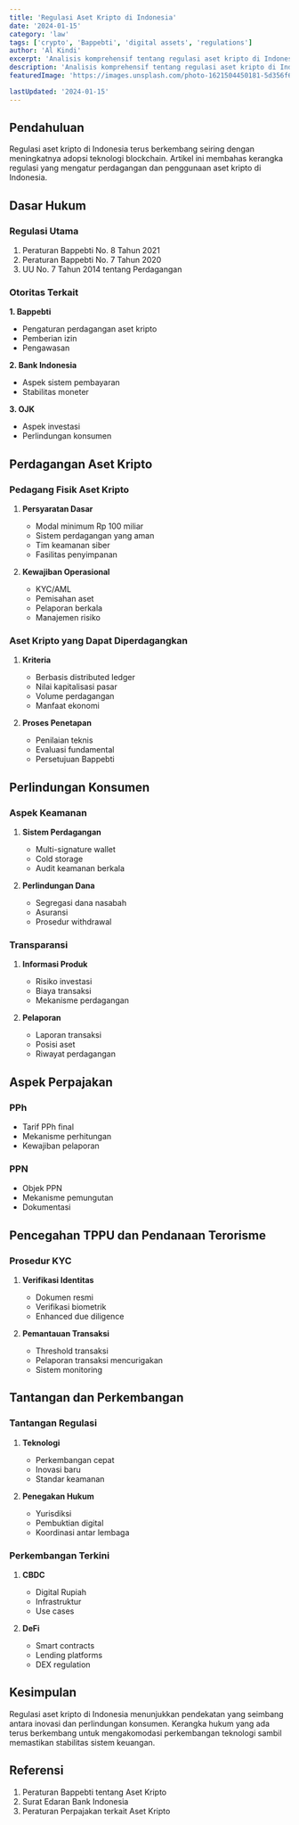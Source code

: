 ```yaml
---
title: 'Regulasi Aset Kripto di Indonesia'
date: '2024-01-15'
category: 'law'
tags: ['crypto', 'Bappebti', 'digital assets', 'regulations']
author: 'Al Kindi'
excerpt: 'Analisis komprehensif tentang regulasi aset kripto di Indonesia, termasuk aspek perdagangan, perpajakan, dan perlindungan konsumen.'
description: 'Analisis komprehensif tentang regulasi aset kripto di Indonesia, termasuk aspek perdagangan, perpajakan, dan perlindungan konsumen.'
featuredImage: 'https://images.unsplash.com/photo-1621504450181-5d356f61d307?q=80&w=1920&auto=format&fit=crop'

lastUpdated: '2024-01-15'
---
```


## Pendahuluan

Regulasi aset kripto di Indonesia terus berkembang seiring dengan meningkatnya adopsi teknologi blockchain. Artikel ini membahas kerangka regulasi yang mengatur perdagangan dan penggunaan aset kripto di Indonesia.

## Dasar Hukum

### Regulasi Utama

1. Peraturan Bappebti No. 8 Tahun 2021
2. Peraturan Bappebti No. 7 Tahun 2020
3. UU No. 7 Tahun 2014 tentang Perdagangan

### Otoritas Terkait

**1. Bappebti**

- Pengaturan perdagangan aset kripto
- Pemberian izin
- Pengawasan

**2. Bank Indonesia**

- Aspek sistem pembayaran
- Stabilitas moneter

**3. OJK**

- Aspek investasi
- Perlindungan konsumen

## Perdagangan Aset Kripto

### Pedagang Fisik Aset Kripto

1. **Persyaratan Dasar**

   - Modal minimum Rp 100 miliar
   - Sistem perdagangan yang aman
   - Tim keamanan siber
   - Fasilitas penyimpanan

2. **Kewajiban Operasional**
   - KYC/AML
   - Pemisahan aset
   - Pelaporan berkala
   - Manajemen risiko

### Aset Kripto yang Dapat Diperdagangkan

1. **Kriteria**

   - Berbasis distributed ledger
   - Nilai kapitalisasi pasar
   - Volume perdagangan
   - Manfaat ekonomi

2. **Proses Penetapan**
   - Penilaian teknis
   - Evaluasi fundamental
   - Persetujuan Bappebti

## Perlindungan Konsumen

### Aspek Keamanan

1. **Sistem Perdagangan**

   - Multi-signature wallet
   - Cold storage
   - Audit keamanan berkala

2. **Perlindungan Dana**
   - Segregasi dana nasabah
   - Asuransi
   - Prosedur withdrawal

### Transparansi

1. **Informasi Produk**

   - Risiko investasi
   - Biaya transaksi
   - Mekanisme perdagangan

2. **Pelaporan**
   - Laporan transaksi
   - Posisi aset
   - Riwayat perdagangan

## Aspek Perpajakan

### PPh

- Tarif PPh final
- Mekanisme perhitungan
- Kewajiban pelaporan

### PPN

- Objek PPN
- Mekanisme pemungutan
- Dokumentasi

## Pencegahan TPPU dan Pendanaan Terorisme

### Prosedur KYC

1. **Verifikasi Identitas**

   - Dokumen resmi
   - Verifikasi biometrik
   - Enhanced due diligence

2. **Pemantauan Transaksi**
   - Threshold transaksi
   - Pelaporan transaksi mencurigakan
   - Sistem monitoring

## Tantangan dan Perkembangan

### Tantangan Regulasi

1. **Teknologi**

   - Perkembangan cepat
   - Inovasi baru
   - Standar keamanan

2. **Penegakan Hukum**
   - Yurisdiksi
   - Pembuktian digital
   - Koordinasi antar lembaga

### Perkembangan Terkini

1. **CBDC**

   - Digital Rupiah
   - Infrastruktur
   - Use cases

2. **DeFi**
   - Smart contracts
   - Lending platforms
   - DEX regulation

## Kesimpulan

Regulasi aset kripto di Indonesia menunjukkan pendekatan yang seimbang antara inovasi dan perlindungan konsumen. Kerangka hukum yang ada terus berkembang untuk mengakomodasi perkembangan teknologi sambil memastikan stabilitas sistem keuangan.

## Referensi

1. Peraturan Bappebti tentang Aset Kripto
2. Surat Edaran Bank Indonesia
3. Peraturan Perpajakan terkait Aset Kripto
